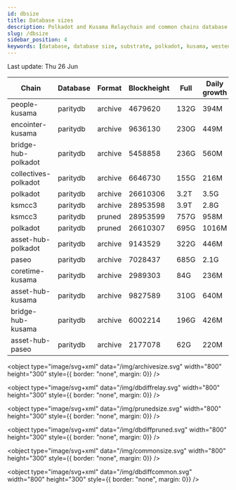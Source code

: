 ```yaml
---
id: dbsize
title: Database sizes
description: Polkadot and Kusama Relaychain and common chains database sizes
slug: /dbsize
sidebar_position: 4
keywords: [database, database size, substrate, polkadot, kusama, westend]
---
```



Last update: Thu 26 Jun

| Chain    | Database   | Format | Blockheight | Full         | Daily growth |
| ------------------------| ----------- | -------- | ------- | ---------- | ----- | 
| people-kusama | paritydb | archive | 4679620 | 132G | 394M |
| encointer-kusama | paritydb | archive | 9636130 | 230G | 449M |
| bridge-hub-polkadot | paritydb | archive | 5458858 | 236G | 560M |
| collectives-polkadot | paritydb | archive | 6646730 | 155G | 216M |
| polkadot | paritydb | archive | 26610306 | 3.2T | 3.5G |
| ksmcc3 | paritydb | archive | 28953598 | 3.9T | 2.8G |
| ksmcc3 | paritydb | pruned | 28953599 | 757G | 958M |
| polkadot | paritydb | pruned | 26610307 | 695G | 1016M |
| asset-hub-polkadot | paritydb | archive | 9143529 | 322G | 446M |
| paseo | paritydb | archive | 7028437 | 685G | 2.1G |
| coretime-kusama | paritydb | archive | 2989303 | 84G | 236M |
| asset-hub-kusama | paritydb | archive | 9827589 | 310G | 640M |
| bridge-hub-kusama | paritydb | archive | 6002214 | 196G | 426M |
| asset-hub-paseo | paritydb | archive | 2177078 | 62G | 220M |
<object type="image/svg+xml" data="/img/archivesize.svg" width="800" height="300" style={{ border: "none", margin: 0}} />

<object type="image/svg+xml" data="/img/dbdiffrelay.svg" width="800" height="300" style={{ border: "none", margin: 0}} />

<object type="image/svg+xml" data="/img/prunedsize.svg" width="800" height="300" style={{ border: "none", margin: 0}} />

<object type="image/svg+xml" data="/img/dbdiffpruned.svg" width="800" height="300" style={{ border: "none", margin: 0}} />

<object type="image/svg+xml" data="/img/commonsize.svg" width="800" height="300" style={{ border: "none", margin: 0}} />

<object type="image/svg+xml" data="/img/dbdiffcommon.svg" width="800" height="300" style={{ border: "none", margin: 0}} />
